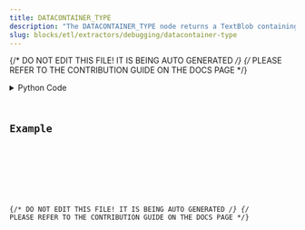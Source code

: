 ```yaml
---
title: DATACONTAINER_TYPE
description: "The DATACONTAINER_TYPE node returns a TextBlob containing the input DataContainer type (e.g. Vector)."
slug: blocks/etl/extractors/debugging/datacontainer-type
---
```


{/* DO NOT EDIT THIS FILE! IT IS BEING AUTO GENERATED */}
{/* PLEASE REFER TO THE CONTRIBUTION GUIDE ON THE DOCS PAGE */}


<PythonDocsDisplay docstring={docstring} />
<details>
<summary>Python Code</summary>



<Code code={pythonCode} lang="py" wrap theme="dracula" />

[Find this Flojoy Block on GitHub](https://github.com/flojoy-ai/blocks/blob/main/blocks/ETL/EXTRACTORS/DEBUGGING/DATACONTAINER_TYPE/DATACONTAINER_TYPE.py)

</details>

## Example


<GetHelpWidget />


<AppDisplay app={app} blockName="DATACONTAINER_TYPE" client:visible />


<Example />

{/* DO NOT EDIT THIS FILE! IT IS BEING AUTO GENERATED */}
{/* PLEASE REFER TO THE CONTRIBUTION GUIDE ON THE DOCS PAGE */}

